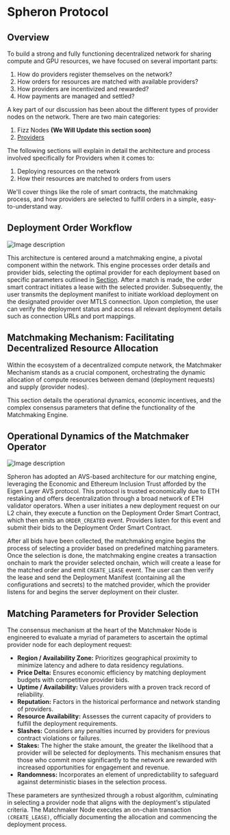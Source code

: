 
# Spheron Protocol

## Overview

To build a strong and fully functioning decentralized network for sharing compute and GPU resources, we have focused on several important parts:

1. How do providers register themselves on the network?
2. How orders for resources are matched with available providers?
3. How providers are incentivized and rewarded?
4. How payments are managed and settled?

A key part of our discussion has been about the different types of provider nodes on the network. There are two main categories:

1. Fizz Nodes **(We Will Update this section soon)**
1. [Providers](/core-concepts/providers)

The following sections will explain in detail the architecture and process involved specifically for Providers when it comes to:

1. Deploying resources on the network
2. How their resources are matched to orders from users

We'll cover things like the role of smart contracts, the matchmaking process, and how providers are selected to fulfill orders in a simple, easy-to-understand way.

## Deployment Order Workflow

![Image description](https://dev-to-uploads.s3.amazonaws.com/uploads/articles/jvbv86s65ytndpodf1k9.png)

This architecture is centered around a matchmaking engine, a pivotal component within the network. This engine processes order details and provider bids, selecting the optimal provider for each deployment based on specific parameters outlined in [Section](/core-concepts#matching-parameters-for-provider-selection). After a match is made, the order smart contract initiates a lease with the selected provider. Subsequently, the user transmits the deployment manifest to initiate workload deployment on the designated provider over MTLS connection. Upon completion, the user can verify the deployment status and access all relevant deployment details such as connection URLs and port mappings.

## Matchmaking Mechanism: Facilitating Decentralized Resource Allocation

Within the ecosystem of a decentralized compute network, the Matchmaker Mechanism stands as a crucial component, orchestrating the dynamic allocation of compute resources between demand (deployment requests) and supply (provider nodes).

This section details the operational dynamics, economic incentives, and the complex consensus parameters that define the functionality of the Matchmaking Engine.

## Operational Dynamics of the Matchmaker Operator

![Image description](https://dev-to-uploads.s3.amazonaws.com/uploads/articles/64jpa10ny2qc3xasfw35.png)

Spheron has adopted an AVS-based architecture for our matching engine, leveraging the Economic and Ethereum Inclusion Trust afforded by the Eigen Layer AVS protocol. This protocol is trusted economically due to ETH restaking and offers decentralization through a broad network of ETH validator operators.
When a user initiates a new deployment request on our L2 chain, they execute a function on the Deployment Order Smart Contract, which then emits an `ORDER_CREATED` event. Providers listen for this event and submit their bids to the Deployment Order Smart Contract. 

After all bids have been collected, the matchmaking engine begins the process of selecting a provider based on predefined matching parameters. Once the selection is done, the matchmaking engine creates a transaction onchain to mark the provider selected onchain, which will create a lease for the matched order and emit `CREATE_LEASE` event. The user can then verify the lease and send the Deployment Manifest (containing all the configurations and secrets) to the matched provider, which the provider listens for and begins the server deployment on their cluster.

## Matching Parameters for Provider Selection

The consensus mechanism at the heart of the Matchmaker Node is engineered to evaluate a myriad of parameters to ascertain the optimal provider node for each deployment request:

- **Region / Availability Zone:** Prioritizes geographical proximity to minimize latency and adhere to data residency regulations.
- **Price Delta:** Ensures economic efficiency by matching deployment budgets with competitive provider bids.
- **Uptime / Availability:** Values providers with a proven track record of reliability.
- **Reputation:** Factors in the historical performance and network standing of providers.
- **Resource Availability:** Assesses the current capacity of providers to fulfill the deployment requirements.
- **Slashes:** Considers any penalties incurred by providers for previous contract violations or failures.
- **Stakes:** The higher the stake amount, the greater the likelihood that a provider will be selected for deployments. This mechanism ensures that those who commit more significantly to the network are rewarded with increased opportunities for engagement and revenue.
- **Randomness:** Incorporates an element of unpredictability to safeguard against deterministic biases in the selection process.

These parameters are synthesized through a robust algorithm, culminating in selecting a provider node that aligns with the deployment's stipulated criteria. The Matchmaker Node executes an on-chain transaction `(CREATE_LEASE)`, officially documenting the allocation and commencing the deployment process.


<Navigation name="Core Concepts" />
